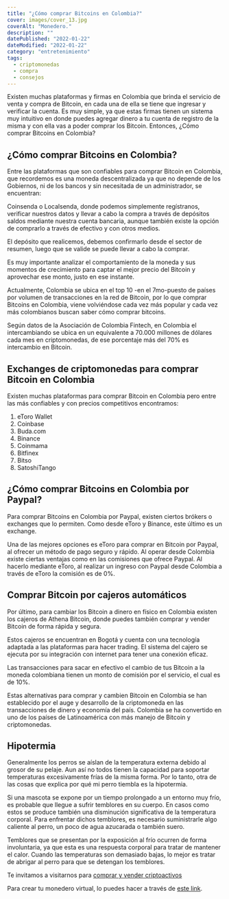 ```yaml
---
title: "¿Cómo comprar Bitcoins en Colombia?"
cover: images/cover_13.jpg
coverAlt: "Monedero."
description: ""
datePublished: "2022-01-22"
dateModified: "2022-01-22"
category: "entretenimiento"
tags:
  - criptomonedas
  - compra
  - consejos
---
```



Existen muchas plataformas y firmas en Colombia que brinda el servicio de venta y compra de Bitcoin,
en cada una de ella se tiene que ingresar y verificar la cuenta. Es muy simple, ya que estas firmas
tienen un sistema muy intuitivo en donde puedes agregar dinero a tu cuenta de registro de la misma
y con ella vas a poder comprar los Bitcoin. Entonces, ¿Cómo comprar Bitcoins en Colombia?

## ¿Cómo comprar Bitcoins en Colombia?

Entre las plataformas que son confiables para comprar Bitcoin en Colombia, que recordemos es una moneda
descentralizada ya que no depende de los Gobiernos, ni de los bancos y sin necesitada de un administrador,
se encuentran:

Coinsenda o Localsenda, donde podemos simplemente regístranos, verificar nuestros datos y llevar a
cabo la compra a través de depósitos saldos mediante nuestra cuenta bancaria, aunque también existe
la opción de comprarlo a través de efectivo y con otros medios.

El depósito que realicemos, debemos confirmarlo desde el sector de resumen, luego que se valide
se puede llevar a cabo la comprar.

Es muy importante analizar el comportamiento de la moneda y sus momentos de crecimiento
para captar el mejor precio del Bitcoin y aprovechar ese monto, justo en ese instante.

Actualmente, Colombia se ubica en el top 10 -en el 7mo-puesto de países por volumen de transacciones
en la red de Bitcoin, por lo que comprar Bitcoins en Colombia, viene volviéndose cada vez más popular
y cada vez más colombianos buscan saber cómo comprar bitcoins.

Según datos de la Asociación de Colombia Fintech, en Colombia el intercambiando se ubica en un equivalente
a 70.000 millones de dólares cada mes en criptomonedas, de ese porcentaje más del 70% es intercambio en Bitcoin.

## Exchanges de criptomonedas para comprar Bitcoin en Colombia

Existen muchas plataformas para comprar Bitcoin en Colombia pero entre las más confiables y con precios
competitivos encontramos:

1. eToro Wallet
2. Coinbase
3. Buda.com
4. Binance
5. Coinmama
6. Bitfinex
7. Bitso
8. SatoshiTango

## ¿Cómo comprar Bitcoins en Colombia por Paypal?

Para comprar Bitcoins en Colombia por Paypal, existen ciertos brókers o exchanges que lo permiten.
Como desde eToro y Binance, este último es un exchange. 

Una de las mejores opciones es eToro para comprar en Bitcoin por Paypal, al ofrecer un método de pago seguro
y rápido. Al operar desde Colombia existe ciertas ventajas como en las comisiones que ofrece Paypal.
Al hacerlo mediante eToro, al realizar un ingreso con Paypal desde Colombia a través de eToro la comisión es de 0%.

## Comprar Bitcoin por cajeros automáticos

Por último, para cambiar los Bitcoin a dinero en físico en Colombia existen los cajeros de Athena Bitcoin,
donde puedes también comprar y vender Bitcoin de forma rápida y segura.

Estos cajeros se encuentran en Bogotá y cuenta con una tecnología adaptada a las plataformas para hacer
trading. El sistema del cajero se ejecuta por su integración con internet para tener una conexión eficaz.

Las transacciones para sacar en efectivo el cambio de tus Bitcoin a la moneda colombiana tienen
un monto de comisión por el servicio, el cual es de 10%.

Estas alternativas para comprar y cambien Bitcoin en Colombia se han establecido por el auge
y desarrollo de la criptomoneda en las transacciones de dinero y economía del país. Colombia se ha
convertido en uno de los países de Latinoamérica con más manejo de Bitcoin y criptomonedas.

## Hipotermia

Generalmente los perros se aíslan de la temperatura externa debido al grosor de su pelaje. Aun así no
todos tienen la capacidad para soportar temperaturas excesivamente frías de la misma forma. Por lo tanto,
otra de las cosas que explica por qué mi perro tiembla es la hipotermia.

Si una mascota se expone por un tiempo prolongado a un entorno muy frío, es probable que llegue
a sufrir temblores en su cuerpo. En casos como estos se produce también una disminución significativa
de la temperatura corporal. Para enfrentar dichos temblores, es necesario suministrarle algo caliente al perro,
un poco de agua azucarada o también suero.

Temblores que se presentan por la exposición al frío ocurren de forma involuntaria, ya que esta es una
respuesta corporal para tratar de mantener el calor. Cuando las temperaturas son demasiado bajas, lo mejor
es tratar de abrigar al perro para que se detengan los temblores.

Te invitamos a visitarnos para [comprar y vender criptoactivos](https://shop.criptocambioslatam.com)

Para crear tu monedero virtual, lo puedes hacer a través de [este link](https://accounts.binance.com/es/register?ref=20517808).